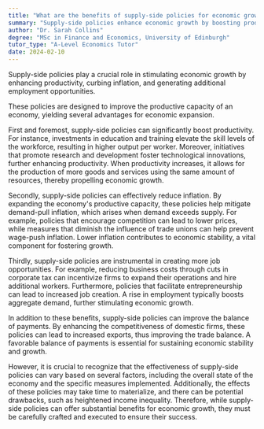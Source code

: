 ```yaml
---
title: "What are the benefits of supply-side policies for economic growth?"
summary: "Supply-side policies enhance economic growth by boosting productivity, lowering inflation, and generating additional employment opportunities."
author: "Dr. Sarah Collins"
degree: "MSc in Finance and Economics, University of Edinburgh"
tutor_type: "A-Level Economics Tutor"
date: 2024-02-10
---
```


Supply-side policies play a crucial role in stimulating economic growth by enhancing productivity, curbing inflation, and generating additional employment opportunities.

These policies are designed to improve the productive capacity of an economy, yielding several advantages for economic expansion. 

First and foremost, supply-side policies can significantly boost productivity. For instance, investments in education and training elevate the skill levels of the workforce, resulting in higher output per worker. Moreover, initiatives that promote research and development foster technological innovations, further enhancing productivity. When productivity increases, it allows for the production of more goods and services using the same amount of resources, thereby propelling economic growth.

Secondly, supply-side policies can effectively reduce inflation. By expanding the economy's productive capacity, these policies help mitigate demand-pull inflation, which arises when demand exceeds supply. For example, policies that encourage competition can lead to lower prices, while measures that diminish the influence of trade unions can help prevent wage-push inflation. Lower inflation contributes to economic stability, a vital component for fostering growth.

Thirdly, supply-side policies are instrumental in creating more job opportunities. For example, reducing business costs through cuts in corporate tax can incentivize firms to expand their operations and hire additional workers. Furthermore, policies that facilitate entrepreneurship can lead to increased job creation. A rise in employment typically boosts aggregate demand, further stimulating economic growth.

In addition to these benefits, supply-side policies can improve the balance of payments. By enhancing the competitiveness of domestic firms, these policies can lead to increased exports, thus improving the trade balance. A favorable balance of payments is essential for sustaining economic stability and growth.

However, it is crucial to recognize that the effectiveness of supply-side policies can vary based on several factors, including the overall state of the economy and the specific measures implemented. Additionally, the effects of these policies may take time to materialize, and there can be potential drawbacks, such as heightened income inequality. Therefore, while supply-side policies can offer substantial benefits for economic growth, they must be carefully crafted and executed to ensure their success.
    